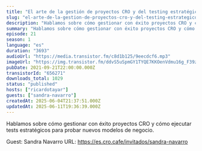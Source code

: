 ```yaml
---
title: "El arte de la gestión de proyectos CRO y del testing estratégico, con Sandra Navarro"
slug: "el-arte-de-la-gestion-de-proyectos-cro-y-del-testing-estrategico-con-sandra-navarro"
description: "Hablamos sobre cómo gestionar con éxito proyectos CRO y cómo ejecutar tests estratégicos para probar nuevos modelos de negocio.\n\nGuest: Sandra Navarro\nURL: https://es.cro.cafe/invitados/sandra-navarro"
summary: "Hablamos sobre cómo gestionar con éxito proyectos CRO y cómo ejecutar tests estratégicos para probar nuevos modelos de negocio."
episode: 21
season: 1
language: "es"
duration: "3693"
audioUrl: "https://media.transistor.fm/c8d1b125/9eecdcf6.mp3"
imageUrl: "https://img.transistor.fm/ddvS5uSpmGY1TYQE7KKOenVdmu16g_F39zIYseRcNwg/rs:fill:3000:3000:1/q:60/aHR0cHM6Ly9pbWct/dXBsb2FkLXByb2R1/Y3Rpb24udHJhbnNp/c3Rvci5mbS8wNzJj/YjRjYmMzNzU4ZmNm/MmNmZDMzZTBjNmEy/Nzc5ZS5qcGc.webp"
pubDate: 2021-09-21T22:00:00.000Z
transistorId: "656271"
downloads_total: 1029
status: "published"
hosts: ["ricardotayar"]
guests: ["sandra-navarro"]
createdAt: 2025-06-04T21:37:51.000Z
updatedAt: 2025-06-11T19:36:39.000Z
---
```


Hablamos sobre cómo gestionar con éxito proyectos CRO y cómo ejecutar tests estratégicos para probar nuevos modelos de negocio.

Guest: Sandra Navarro
URL: https://es.cro.cafe/invitados/sandra-navarro
